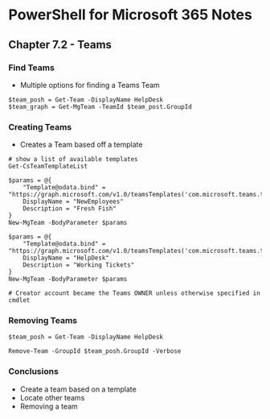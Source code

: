 # PowerShell for Microsoft 365 Notes
## Chapter 7.2 - Teams

### Find Teams
* Multiple options for finding a Teams Team
```
$team_posh = Get-Team -DisplayName HelpDesk
$team_graph = Get-MgTeam -TeamId $team_post.GroupId
```

### Creating Teams
* Creates a Team based off a template
```
# show a list of available templates
Get-CsTeamTemplateList

$params = @{
	"Template@odata.bind" = "https://graph.microsoft.com/v1.0/teamsTemplates('com.microsoft.teams.template.OnboardEmployees')"
	DisplayName = "NewEmployees"
	Description = "Fresh Fish"
}
New-MgTeam -BodyParameter $params

$params = @{
	"Template@odata.bind" = "https://graph.microsoft.com/v1.0/teamsTemplates('com.microsoft.teams.template.OrganizeHelpDesk)"
	DisplayName = "HelpDesk"
	Description = "Working Tickets"
}
New-MgTeam -BodyParameter $params

# Creator account became the Teams OWNER unless otherwise specified in cmdlet
```

### Removing Teams
```
$team_posh = Get-Team -DisplayName HelpDesk

Remove-Team -GroupId $team_posh.GroupId -Verbose
```

### Conclusions
* Create a team based on a template
* Locate other teams
* Removing a team